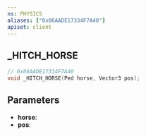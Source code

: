 ```yaml
---
ns: PHYSICS
aliases: ["0x06AADE17334F7A40"]
apiset: client
---
```

## _HITCH_HORSE

```c
// 0x06AADE17334F7A40
void _HITCH_HORSE(Ped horse, Vector3 pos);
```


## Parameters
* **horse**:
* **pos**: